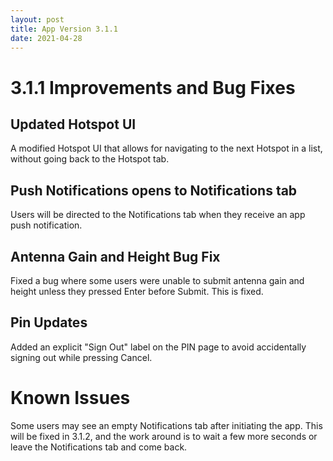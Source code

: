 ```yaml
---
layout: post
title: App Version 3.1.1
date: 2021-04-28
---
```


# 3.1.1 Improvements and Bug Fixes

## Updated Hotspot UI

A modified Hotspot UI that allows for navigating to the next Hotspot in a list, without going back
to the Hotspot tab.

## Push Notifications opens to Notifications tab

Users will be directed to the Notifications tab when they receive an app push notification.

## Antenna Gain and Height Bug Fix

Fixed a bug where some users were unable to submit antenna gain and height unless they pressed Enter
before Submit. This is fixed.

## Pin Updates

Added an explicit "Sign Out" label on the PIN page to avoid accidentally signing out while pressing
Cancel.

# Known Issues

Some users may see an empty Notifications tab after initiating the app. This will be fixed in 3.1.2,
and the work around is to wait a few more seconds or leave the Notifications tab and come back.
